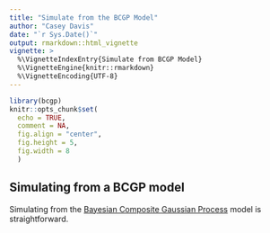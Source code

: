 ```yaml
---
title: "Simulate from the BCGP Model"
author: "Casey Davis"
date: "`r Sys.Date()`"
output: rmarkdown::html_vignette
vignette: >
  %\VignetteIndexEntry{Simulate from BCGP Model}
  %\VignetteEngine{knitr::rmarkdown}
  %\VignetteEncoding{UTF-8}
---
```


```r
library(bcgp)
knitr::opts_chunk$set(
  echo = TRUE,
  comment = NA,
  fig.align = "center",
  fig.height = 5,
  fig.width = 8
  )
```

## Simulating from a BCGP model

Simulating from the [Bayesian Composite Gaussian Process](bcgp.html) model is 
straightforward.
